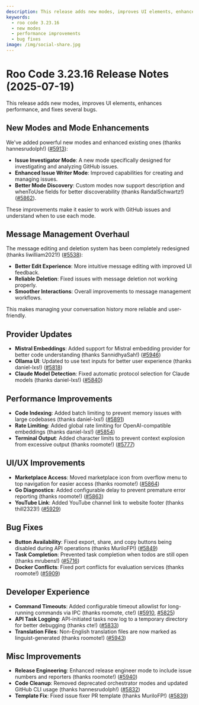 ```yaml
---
description: This release adds new modes, improves UI elements, enhances performance, and fixes several bugs.
keywords:
  - roo code 3.23.16
  - new modes
  - performance improvements
  - bug fixes
image: /img/social-share.jpg
---
```


# Roo Code 3.23.16 Release Notes (2025-07-19)

This release adds new modes, improves UI elements, enhances performance, and fixes several bugs.

## New Modes and Mode Enhancements

We've added powerful new modes and enhanced existing ones (thanks hannesrudolph!) ([#5913](https://github.com/RooCodeInc/Roo-Code/pull/5913)):

- **Issue Investigator Mode**: A new mode specifically designed for investigating and analyzing GitHub issues.
- **Enhanced Issue Writer Mode**: Improved capabilities for creating and managing issues.
- **Better Mode Discovery**: Custom modes now support description and whenToUse fields for better discoverability (thanks RandalSchwartz!) ([#5862](https://github.com/RooCodeInc/Roo-Code/pull/5862)).

These improvements make it easier to work with GitHub issues and understand when to use each mode.

## Message Management Overhaul

The message editing and deletion system has been completely redesigned (thanks liwilliam2021!) ([#5538](https://github.com/RooCodeInc/Roo-Code/pull/5538)):

- **Better Edit Experience**: More intuitive message editing with improved UI feedback.
- **Reliable Deletion**: Fixed issues with message deletion not working properly.
- **Smoother Interactions**: Overall improvements to message management workflows.

This makes managing your conversation history more reliable and user-friendly.

## Provider Updates

* **Mistral Embeddings**: Added support for Mistral embedding provider for better code understanding (thanks SannidhyaSah!) ([#5946](https://github.com/RooCodeInc/Roo-Code/pull/5946))
* **Ollama UI**: Updated to use text inputs for better user experience (thanks daniel-lxs!) ([#5818](https://github.com/RooCodeInc/Roo-Code/pull/5818))
* **Claude Model Detection**: Fixed automatic protocol selection for Claude models (thanks daniel-lxs!) ([#5840](https://github.com/RooCodeInc/Roo-Code/pull/5840))

## Performance Improvements

* **Code Indexing**: Added batch limiting to prevent memory issues with large codebases (thanks daniel-lxs!) ([#5891](https://github.com/RooCodeInc/Roo-Code/pull/5891))
* **Rate Limiting**: Added global rate limiting for OpenAI-compatible embeddings (thanks daniel-lxs!) ([#5854](https://github.com/RooCodeInc/Roo-Code/pull/5854))
* **Terminal Output**: Added character limits to prevent context explosion from excessive output (thanks roomote!) ([#5777](https://github.com/RooCodeInc/Roo-Code/pull/5777))

## UI/UX Improvements

* **Marketplace Access**: Moved marketplace icon from overflow menu to top navigation for easier access (thanks roomote!) ([#5864](https://github.com/RooCodeInc/Roo-Code/pull/5864))
* **Go Diagnostics**: Added configurable delay to prevent premature error reporting (thanks roomote!) ([#5863](https://github.com/RooCodeInc/Roo-Code/pull/5863))
* **YouTube Link**: Added YouTube channel link to website footer (thanks thill2323!) ([#5929](https://github.com/RooCodeInc/Roo-Code/pull/5929))

## Bug Fixes

* **Button Availability**: Fixed export, share, and copy buttons being disabled during API operations (thanks MuriloFP!) ([#5849](https://github.com/RooCodeInc/Roo-Code/pull/5849))
* **Task Completion**: Prevented task completion when todos are still open (thanks mrubens!) ([#5716](https://github.com/RooCodeInc/Roo-Code/pull/5716))
* **Docker Conflicts**: Fixed port conflicts for evaluation services (thanks roomote!) ([#5909](https://github.com/RooCodeInc/Roo-Code/pull/5909))

## Developer Experience

* **Command Timeouts**: Added configurable timeout allowlist for long-running commands via IPC (thanks roomote, cte!) ([#5910](https://github.com/RooCodeInc/Roo-Code/pull/5910), [#5825](https://github.com/RooCodeInc/Roo-Code/pull/5825))
* **API Task Logging**: API-initiated tasks now log to a temporary directory for better debugging (thanks cte!) ([#5833](https://github.com/RooCodeInc/Roo-Code/pull/5833))
* **Translation Files**: Non-English translation files are now marked as linguist-generated (thanks roomote!) ([#5943](https://github.com/RooCodeInc/Roo-Code/pull/5943))

## Misc Improvements

* **Release Engineering**: Enhanced release engineer mode to include issue numbers and reporters (thanks roomote!) ([#5940](https://github.com/RooCodeInc/Roo-Code/pull/5940))
* **Code Cleanup**: Removed deprecated orchestrator modes and updated GitHub CLI usage (thanks hannesrudolph!) ([#5832](https://github.com/RooCodeInc/Roo-Code/pull/5832))
* **Template Fix**: Fixed issue fixer PR template (thanks MuriloFP!) ([#5839](https://github.com/RooCodeInc/Roo-Code/pull/5839))